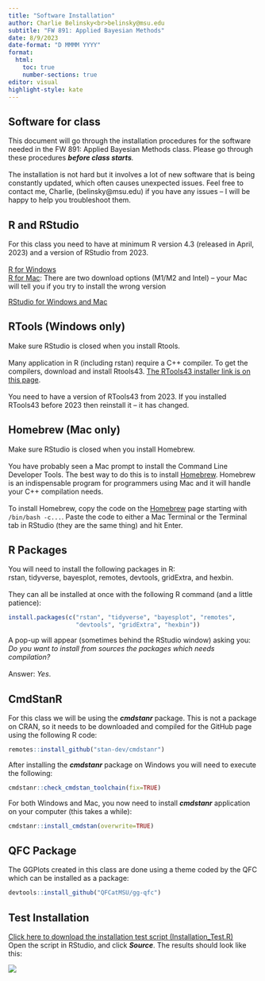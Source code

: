 ```yaml
---
title: "Software Installation"
author: Charlie Belinsky<br>belinsky@msu.edu
subtitle: "FW 891: Applied Bayesian Methods"
date: 8/9/2023
date-format: "D MMMM YYYY"
format: 
  html:
    toc: true
    number-sections: true
editor: visual
highlight-style: kate
---
```


## Software for class

This document will go through the installation procedures for the software needed in the FW 891: Applied Bayesian Methods class. Please go through these procedures ***before class starts**.* \
\
The installation is not hard but it involves a lot of new software that is being constantly updated, which often causes unexpected issues. Feel free to contact me, Charlie, (belinsky\@msu.edu) if you have any issues -- I will be happy to help you troubleshoot them.

## R and RStudio

For this class you need to have at minimum R version 4.3 (released in April, 2023) and a version of RStudio from 2023.\
\
[R for Windows](https://cran.r-project.org/bin/windows/base/){target="_blank"}\
[R for Mac](https://cran.r-project.org/bin/macosx/){target="_blank"}: There are two download options (M1/M2 and Intel) -- your Mac will tell you if you try to install the wrong version

[RStudio for Windows and Mac](https://posit.co/download/rstudio-desktop/){target="_blank"}

## RTools (Windows only)

Make sure RStudio is closed when you install Rtools.\
\
Many application in R (including rstan) require a C++ compiler. To get the compilers, download and install Rtools43. [The RTools43 installer link is on this page](https://cran.r-project.org/bin/windows/Rtools/rtools43/rtools.html){target="_blank"}.\
\
You need to have a version of RTools43 from 2023. If you installed RTools43 before 2023 then reinstall it -- it has changed.

## Homebrew (Mac only)

Make sure RStudio is closed when you install Homebrew.\
\
You have probably seen a Mac prompt to install the Command Line Developer Tools. The best way to do this is to install [Homebrew](https://brew.sh/){target="_blank"}. Homebrew is an indispensable program for programmers using Mac and it will handle your C++ compilation needs.\
\
To install Homebrew, copy the code on the [Homebrew](https://brew.sh/){target="_blank"} page starting with `/bin/bash -c...`. Paste the code to either a Mac Terminal or the Terminal tab in RStudio (they are the same thing) and hit Enter.

## R Packages

You will need to install the following packages in R:\
rstan, tidyverse, bayesplot, remotes, devtools, gridExtra, and hexbin.\
\
They can all be installed at once with the following R command (and a little patience):

``` r
install.packages(c("rstan", "tidyverse", "bayesplot", "remotes", 
                   "devtools", "gridExtra", "hexbin"))
```

A pop-up will appear (sometimes behind the RStudio window) asking you:\
*Do you want to install from sources the packages which needs compilation?*\
\
Answer: *Yes*.

## CmdStanR

For this class we will be using the ***cmdstanr*** package. This is not a package on CRAN, so it needs to be downloaded and compiled for the GitHub page using the following R code:

``` r
remotes::install_github("stan-dev/cmdstanr")
```

After installing the ***cmdstanr*** package on Windows you will need to execute the following:

``` r
cmdstanr::check_cmdstan_toolchain(fix=TRUE)
```

For both Windows and Mac, you now need to install ***cmdstanr*** application on your computer (this takes a while):

``` r
cmdstanr::install_cmdstan(overwrite=TRUE)
```

## QFC Package

The GGPlots created in this class are done using a theme coded by the QFC which can be installed as a package:

``` r
devtools::install_github("QFCatMSU/gg-qfc")
```

## Test Installation

[Click here to download the installation test script (Installation_Test.R)](https://qfcatmsu.github.io/FW-Bayes/installation/Installation_Test.R){target="_blank"}\
Open the script in RStudio, and click ***Source***. The results should look like this:

![](images/Installation_Results.png)
